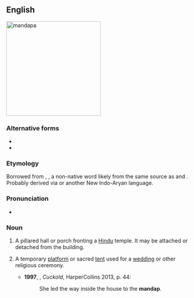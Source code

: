==English==
[[File:Kalyana mamdapam vellore fort.JPG|thumb|right|250px|mandapa]]
{{wikipedia}}

===Alternative forms===
* {{l|en|mandap}}
* {{l|en|mandapam}}

===Etymology===
Borrowed from {{bor|en|sa|मण्डप}}, {{m|sa|मण्टप|tr=maṇḍapa, maṇṭapa||pavilion, mandapa}}, a non-native word likely from the same source as {{m|sa|मठ||hut, hermit's cottage}} and {{m|sa|मण्ड}}. Probably derived via {{der|en|hi|मंडप}} or another New Indo-Aryan language.

===Pronunciation===
* {{a|UK}} {{IPA|/ˈmʌndəpə/|lang=en}}

===Noun===
{{en-noun}}

# {{lb|en|in south India|architecture}} A pillared hall or porch fronting a [[Hindu]] temple. It may be attached or detached from the building.
# {{lb|en|South Asia}} A temporary [[platform]] or sacred [[tent]] used for a [[wedding]] or other religious ceremony.
#* '''1997''', {{w|Kiran Nagarkar}}, ''Cuckold'', HarperCollins 2013, p. 44:
#*: She led the way inside the house to the '''mandap'''.